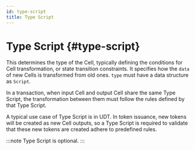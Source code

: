 ```yaml
---
id: type-script
title: Type Script
---
```



# Type Script {#type-script}

This determines the type of the Cell, typically defining the conditions for Cell transformation, or state transition constraints. It specifies how the `data` of new Cells is transformed from old ones. `type` must have a data structure as `Script`.

In a transaction, when input Cell and output Cell share the same Type Script, the transformation between them must follow the rules defined by that Type Script.

A typical use case of Type Script is in <Tooltip>UDT</Tooltip>. In token issuance, new tokens will be created as new Cell outputs, so a Type Script is required to validate that these new tokens are created adhere to predefined rules.

:::note
Type Script is optional.
:::
